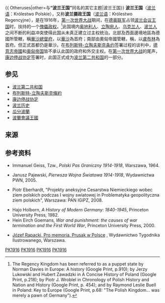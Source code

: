 {{Infobox former country
|conventional_long_name = 波兰王国
|native_name = Königreich Polen<br/>Królestwo Polskie
|common_name = 波兰
|continent = 欧洲
|status = 从属国
|empire = 德国
|status_text = [[同盟国_(第一次世界大战)|同盟国]]扶持的[[傀儡政权|傀儡政权]]
|p1 = 波蘭會議王國
|flag_p1 = Military ensign of Vistula Flotilla of Congress Poland.svg
|s1 = 波兰第二共和国
|flag_s1 = Flag of Poland.svg
|image_flag = Flag of Poland.svg
|image_coat = Godło Królestwa Polskiego (1916-1918).svg
|national_motto = |national_anthem = 
|image_map = Poland 1918.png
|image_map_caption = 波蘭王國在歐洲的位置
|capital = 华沙
|common_languages = {{unbulleted list|[[波兰语|波兰语]]|[[德语|德语]]}}
|government_type = 君主制（[[摄政|摄政统治]]）
|title_leader = [[波兰君主列表|君主]]
|leader1 = [[摄政|无]]
|year_leader1 = 1916–1918
|title_representative = [[波兰总统列表|国家元首]]
|representative1 = 国家临时委员会<sup>a</sup>
|year_representative1 = 1917
|representative2 = 摄政委员会<sup>a</sup>
|year_representative2 = 1917–1918
|title_deputy = [[波兰总理|摄政首相]]
|deputy1 = <small>扬·库哈热夫斯基</small>
|year_deputy1 = 1917 –1918
|deputy2 = <small>安东尼·波尼科夫斯基</small>
|year_deputy2 = 1918
|deputy3 = <small>扬·斯特茨科夫斯基</small>
|year_deputy3 =  
|deputy4 = <small>约瑟夫·希维任斯基</small>
|year_deputy4 =  
|deputy5 = <small>瓦迪斯瓦夫·符卢勃列夫斯基</small>
|year_deputy5 =  
|era = 第一次世界大战
|event_start = 十一月五日行动
|date_start = 11月5日
|year_start = 1916年
|event1 = [[布列斯特-立陶夫斯克條約|布列斯特-立陶夫斯克條約]]
|date_event1 = 1918年3月3日
|event_end = [[康边停战协定|康边停战协定]]
|date_end = 11月11日
|year_end = 1918年
|currency = {{ubl|波兰马克|[[俄罗斯卢布|俄罗斯卢布]]|[[奥匈帝国克朗|奥匈帝国克朗]]}}
|footnotes = <sup>a</sup> '''集体'''作为国家元首。
}}
{{波兰历史}}
{{ Otheruses|other=与'''“波兰王国”'''同名的其它主题|波兰王国}}
'''波兰王国'''（[[波兰语|波兰语]]：Królestwo Polskie），又称'''波兰摄政王国'''（[[波兰语|波兰语]]：Królestwo Regencyjne），是在1916年，[[第一次世界大战|第一次世界大战]]期间，在[[同盟國_(第一次世界大戰)|德奥联军]]占领[[波兰会议王国|波兰会议王国]]时，扶持的一个[[傀儡政权|傀儡政权]]。<ref>The Regency Kingdom has been referred to as a puppet state by Norman Davies in Europe: A history (Google Print, p.910); by Jerzy Lukowski and Hubert Zawadzki in A Concise History of Poland (Google Print, p.218); by Piotr J. Wroblel in Chronology of Polish History and Nation and History (Google Print, p. 454); and by Raymond Leslie Buell in Poland: Key to Europe (Google Print, p.68: "The Polish Kingdom... was merely a pawn of Germany").</ref>此国境内[[奥匈帝国|奥地利人]]、[[立陶宛人|立陶宛人]]、[[乌克兰人|乌克兰人]]、[[波兰人|波兰人]]之间不断的利益冲突使得此国从未真正建立过主权统治。北部及西面邊境地區為德國所管轄，稱[[華沙總督府|華沙總督府]]，以[[華沙|華沙]]為首府；南部由奧匈帝國管轄，稱{{le|盧布林總督府|Military Government of Lublin}}，以[[盧布林|盧布林]]為首府。但正式首都仍是華沙。在[[布列斯特-立陶夫斯克条约|布列斯特-立陶夫斯克条约]]签署过程的谈判中，[[德意志帝國|德意志帝國]]和[[奥匈帝国|奥匈帝国]]皆不承认此国的政府和外交主权。在[[第一次世界大战|第一次世界大战]]的尾声，[[康边停战协定|康边停战协定]]签署时，此国正式成为[[波兰第二共和国|波兰第二共和国]]的一部分。

== 参见 ==
*[[波兰第二共和国|波兰第二共和国]]
*[[布列斯特-立陶夫斯克條約|布列斯特-立陶夫斯克條約]]
*[[康边停战协定|康边停战协定]]
*[[波兰历史|波兰历史]]
*[[瓜分波蘭|瓜分波蘭]]
*[[波蘭會議王國|波蘭會議王國]]

== 来源 ==
{{reflist}}

==参考资料==
{{refbegin}}
*{{pl icon}} Immanuel Geiss, Tzw., ''Polski Pas Graniczny 1914-1918'', Warszawa, 1964.
*{{pl icon}} Janusz Pajewski, ''Pierwsza Wojna Światowa 1914-1918'', Wydawnictwa PWN, 2005.
*{{pl icon}} Piotr Eberhardt, "Projekty aneksyjne Cesarstwa Niemieckiego wobec ziem polskich podczas I wojny swiatowej in Problematyka geopolityczna ziem polskich", Warszawa: PAN IGiPZ, 2008.
* Hajo Holborn, ''A History of Modern Germany: 1840-1945'', Princeton University Press, 1982.
* Hein Eirch Goemans, ''War and punishment: the causes of war termination and the First World War'', Princeton University Press, 2000.
*{{pl icon}} [http://www.sbc.org.pl/dlibra/doccontent?id=3047&from=FBC Józef Rapacki, Pro memoria. Prusak w Polsce] {{Wayback|url=http://www.sbc.org.pl/dlibra/doccontent?id=3047&from=FBC |date=20140101220309 }}, Wydawnictwo Tygodnika Ilustrowanego, Warszawa.
{{refend}}

{{俄国革命国家}}

[[Category:波蘭歷史|PK1916]]
[[Category:王國|PK1916]]
[[Category:德國－波蘭關係|PK1916]]
[[Category:第一次世界大战中的波兰|PK1916]]